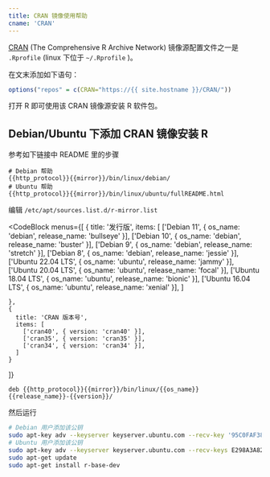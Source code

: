 ```yaml
---
title: CRAN 镜像使用帮助
cname: 'CRAN'
---
```


[CRAN](https://cran.r-project.org/) (The Comprehensive R Archive Network) 镜像源配置文件之一是 `.Rprofile` (linux 下位于 `~/.Rprofile` )。

在文末添加如下语句：

<CodeBlock>

```r
options("repos" = c(CRAN="https://{{ site.hostname }}/CRAN/"))
```

</CodeBlock>

打开 R 即可使用该 CRAN 镜像源安装 R 软件包。

## Debian/Ubuntu 下添加 CRAN 镜像安装 R

参考如下链接中 README 里的步骤

<CodeBlock>

```
# Debian 帮助
{{http_protocol}}{{mirror}}/bin/linux/debian/
# Ubuntu 帮助
{{http_protocol}}{{mirror}}/bin/linux/ubuntu/fullREADME.html
```

</CodeBlock>

编辑 `/etc/apt/sources.list.d/r-mirror.list`

<CodeBlock
  menus={[
    {
      title: '发行版',
      items: [
        ['Debian 11', { os_name: 'debian', release_name: 'bullseye' }],
        ['Debian 10', { os_name: 'debian', release_name: 'buster' }],
        ['Debian 9', { os_name: 'debian', release_name: 'stretch' }],
        ['Debian 8', { os_name: 'debian', release_name: 'jessie' }],
        ['Ubuntu 22.04 LTS', { os_name: 'ubuntu', release_name: 'jammy' }],
        ['Ubuntu 20.04 LTS', { os_name: 'ubuntu', release_name: 'focal' }],
        ['Ubuntu 18.04 LTS', { os_name: 'ubuntu', release_name: 'bionic' }],
        ['Ubuntu 16.04 LTS', { os_name: 'ubuntu', release_name: 'xenial' }],
      ]

    },
    {
      title: 'CRAN 版本号',
      items: [
        ['cran40', { version: 'cran40' }],
        ['cran35', { version: 'cran35' }],
        ['cran34', { version: 'cran34' }],
      ]
    }
  ]}
>

```properties
deb {{http_protocol}}{{mirror}}/bin/linux/{{os_name}} {{release_name}}-{{version}}/
```

</CodeBlock>

然后运行

<CodeBlock>

```bash
# Debian 用户添加该公钥
sudo apt-key adv --keyserver keyserver.ubuntu.com --recv-key '95C0FAF38DB3CCAD0C080A7BDC78B2DDEABC47B7'
# Ubuntu 用户添加该公钥
sudo apt-key adv --keyserver keyserver.ubuntu.com --recv-keys E298A3A825C0D65DFD57CBB651716619E084DAB9
sudo apt-get update
sudo apt-get install r-base-dev
```

</CodeBlock>
